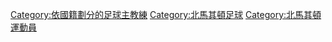 [[Category:依國籍劃分的足球主教練|Category:依國籍劃分的足球主教練]]
[[Category:北馬其頓足球|Category:北馬其頓足球]]
[[Category:北馬其頓運動員|Category:北馬其頓運動員]]